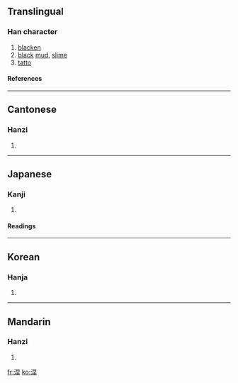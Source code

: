 ==Translingual==
===Han character===
{{Han char|rn=85|rad=水|as=07|sn=10|four=3611<sub>4</sub>|canj=水日土 (EAG)}}
# [[blacken]]
# [[black]] [[mud]], [[slime]]
# [[tatto]]<!-- shouldn't this be "[[tattoo]]"? -->
====References====
{{Han ref|kx=0626.030|dkj=17521|dj=1027.120|hdz=31623.020|uh=6D85|ud=28037|bh=AF49|bd=44873}}

----
==Cantonese==
===Hanzi===
{{yue-hanzi|jyut=|y=nip6}}
# {{defn|Cantonese}}

----
==Japanese==
===Kanji===
{{ja-kanji|grade=|rs=水07}}
# {{defn|Japanese}} 
====Readings====
{{ja-readings|on=[[ねつ]] (netsu), [[でつ]] (detsu)|kun=[[そめる]] (someru)}}

----
==Korean==
===Hanja===
{{ko-hanja|hangeul=[[녈]]>[[열]], [[날]]|eumhun=|rv=nyeol>yeol, nal|mr=nyŏl>yŏl, nal|y=nyel>yel, nal}}
# {{defn|Korean}}

----
==Mandarin==
===Hanzi===
{{cmn-hanzi|pin=[[niè]] ([[nie4]])|wg=nieh<sup>4</sup>}}
# {{defn|Mandarin}}

[[fr:涅]]
[[ko:涅]]